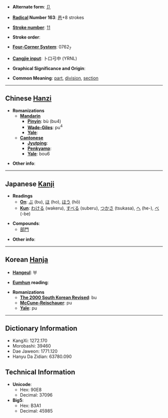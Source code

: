 * '''Alternate form''': [[卩]]

* '''[[Wiktionary:Chinese radical index| Radical]] Number 163''': [[Wiktionary:Chinese radical index 邑|邑]]+8 strokes

* '''[[Wiktionary:Chinese total strokes index|Stroke number]]''': [[Wiktionary:Chinese total strokes index 11|11]]

* '''Stroke order''': 

* '''[[Wiktionary:Chinese four corner index|Four-Corner System]]''': 0762<sub>7</sub>

* '''[[Wiktionary:Chinese Cangjie index|Cangjie input]]''': 卜口弓中 (YRNL)

* '''Graphical Significance and Origin''': 

* '''Common Meaning''': [[part]], [[division]], [[section]]

----

== Chinese [[Hanzi]] ==

* '''Romanizations'''
** '''[[Mandarin]]'''
*** '''[[Pinyin]]''': bù (bu4)
*** '''[[Wade-Giles]]''': pu<sup>4</sup>
*** '''[[Yale]]''': 
** '''[[Cantonese]]'''
*** '''[[Jyutping]]''':
*** '''[[Penkyamp]]''': 
*** '''[[Yale]]''': bou6

* '''Other info''': 

----

== Japanese [[Kanji]] ==

* '''Readings'''
** '''[[On]]''': [[ぶ]] (bu), [[ほ]] (ho), [[ほう]] (hō)
** '''[[Kun]]''': [[わける]] (wakeru), [[すべる]] (suberu), [[つかさ]] (tsukasa), [[へ]] (he-), [[べ]] (-be)

* '''Compounds''':
**[[部門]]

* '''Other info''':  

----

== Korean [[Hanja]] ==

* '''[[Hangeul]]''': 부

* '''[[Eumhun]] reading''': 

* '''Romanizations'''
** '''[[The 2000 South Korean Revised Romanization|The 2000 South Korean Revised]]''': bu
** '''[[McCune-Reischauer]]''': pu
** '''[[Yale]]''': pu

----

== Dictionary Information ==

* KangXi: 1272.170
* Morobashi: 39460
* Dae Jaweon: 1771.120
* Hanyu Da Zidian: 63780.090

== Technical Information ==

* '''Unicode''':
** Hex: 90E8
** Decimal: 37096
* '''Big5''':
** Hex: B3A1
** Decimal: 45985